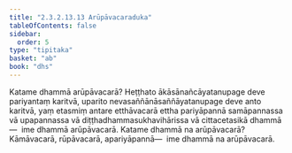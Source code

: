 ```yaml
---
title: "2.3.2.13.13 Arūpāvacaraduka"
tableOfContents: false
sidebar:
  order: 5
type: "tipitaka"
basket: "ab"
book: "dhs"
---
```



<DynamicBreadcrumb />

<Division number="1291" book="dhs">

<Paragraph number="1992" book="dhs">
Katame dhammā arūpāvacarā? Heṭṭhato ākāsānañcāyatanupage deve pariyantaṃ karitvā, uparito nevasaññānāsaññāyatanupage deve anto karitvā, yaṃ etasmiṃ antare etthāvacarā ettha pariyāpannā samāpannassa vā upapannassa vā diṭṭhadhammasukhavihārissa vā cittacetasikā dhammā—  ime dhammā arūpāvacarā.
</Paragraph>

</Division>
<Division number="1292" book="dhs">

<Paragraph number="1993" book="dhs">
Katame dhammā na arūpāvacarā? Kāmāvacarā, rūpāvacarā, apariyāpannā—  ime dhammā na arūpāvacarā.
</Paragraph>
</Division>